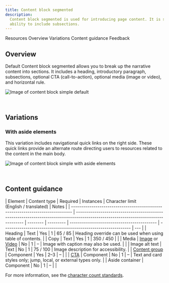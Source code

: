 ```yaml
---
title: Content block segmented
description:
  Content block segmented is used for introducing page content. It is similar to Content block simple but has added
  ability to include subsections.
---
```



<ComponentDescription name="Content block segmented" type="layout" />

<AnchorLinks>

<AnchorLink>Resources</AnchorLink>
<AnchorLink>Overview</AnchorLink>
<AnchorLink>Variations</AnchorLink>
<AnchorLink>Content guidance</AnchorLink>
<AnchorLink>Feedback</AnchorLink>

</AnchorLinks>

<ResourceLinks name="Content block segmented" type="layout" />

## Overview

Default Content block segmented allows you to break up the narrative content into sections. It includes a heading,
introductory paragraph, subsections, optional CTA (call-to-action), optional media (image or video), and horizontal
rule.

![Image of content block simple default](../../images/pattern/content-block-segmented/content-block-segmented.jpg)

<br />

## Variations

### With aside elements

This variation includes navigational quick links on the right side. These quick links provide an alternate route
directing users to resources related to the content in the main body.

![Image of content block simple with aside elements](../../images/pattern/content-block-segmented/content-block-segmented-with-aside-elements.jpg)

<br />

## Content guidance

| Element                                                                        | Content type                                                                                                                       | Required | Instances | Character limit <br/>(English / translated) | Notes                                                           |
| ------------------------------------------------------------------------------ | ---------------------------------------------------------------------------------------------------------------------------------- | -------- | --------- | ------------------------------------------- | --------------------------------------------------------------- | --- |
| Heading                                                                        | Text                                                                                                                               | Yes      | 1         | 65 / 85                                     | Heading override can be used when using table of contents.      |
| Copy                                                                           | Text                                                                                                                               | Yes      | 1         | 350 / 450                                   |                                                                 |
| Media                                                                          | [Image](https://www.ibm.com/standards/carbon/components/images/) or [Video](https://www.ibm.com/standards/carbon/components/video) | No       | 1         | –                                           | Image with caption may also be used.                            |     |
| Image alt text                                                                 | Text                                                                                                                               | No       | 1         | 75 / 100                                    | Image description for accessibility.                            |
| [Content group](https://www.ibm.com/standards/carbon/components/content-group) | Component                                                                                                                          | Yes      | 2–3       | –                                           |                                                                 |
| [CTA](https://www.ibm.com/standards/carbon/components/cta/)                    | Component                                                                                                                          | No       | 1         | –                                           | Text and card styles only; jump, local, or external types only. |
| Aside container                                                                | Component                                                                                                                          | No       | 1         | –                                           |                                                                 |

For more information, see the
[character count standards](https://www.ibm.com/standards/carbon/guidelines/content#character-count-standards).

<ComponentFooter name="Content block segmented" type="layout" />
